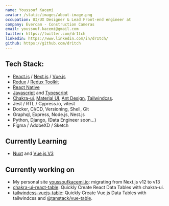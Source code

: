 ```yaml
---
name: Youssouf Kacemi
avatar: /static/images/about-image.png
occupation: UI/UX Designer & Lead Front-end engineer at
company: Evercam - Construction Cameras
email: youssouf.kacemi@gmail.com
twitter: https://twitter.com/dr1tch
linkedin: https://www.linkedin.com/in/dr1tch/
github: https://github.com/dr1tch
---
```


## Tech Stack:

- [React.js](https://react.dev) / [Next.js](https://nextjs.org/) / [Vue.js](https://vuejs.org/)
- [Redux](https://redux.js.org/) / [Redux Toolkit](https://redux-toolkit.js.org/)
- [React Native](https://reactnative.dev/)
- [Javascript](https://www.javascript.com/) and [Typescript](https://www.typescriptlang.org/)
- [Chakra-ui](https://chakra-ui.com/), [Material UI](https://mui.com/), [Ant Design](https://ant.design/), [Tailwindcss](https://tailwindcss.com/).
- Jest / RTL / Cypress.io, vitest
- Docker, CI/CD, Versioning, Shell, Git
- Graphql, Express, Node.js, Nest.js
- Python, Django, (Data Engineer soon...)
- Figma / AdobeXD / Sketch

## Currently Learning

- [Nuxt](https://nuxt.com/) and [Vue.js V3](https://vuejs.org/)

## Currently working on

- My personal site [youssoufkacemi.io](/): migrating from Next.js v12 to v13
- [chakra-ui-react-table](https://github.com/dr1tch/chakra-ui-mantine-react-table): Quickly Create React Data Tables with chakra-ui.
- [tailwindcss-vuejs-table](https://github.com/dr1tch/chakra-ui-mantine-react-table): Quickly Create Vue.js Data Tables with tailwindcss and [@tanstack/vue-table](https://github.com/tanstack/table).

